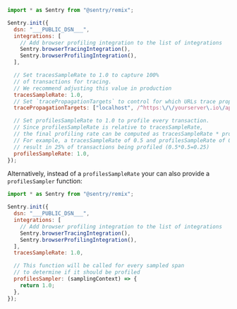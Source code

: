 ```javascript {filename:entry.client.tsx}
import * as Sentry from "@sentry/remix";

Sentry.init({
  dsn: "___PUBLIC_DSN___",
  integrations: [
    // Add browser profiling integration to the list of integrations
    Sentry.browserTracingIntegration(),
    Sentry.browserProfilingIntegration(),
  ],

  // Set tracesSampleRate to 1.0 to capture 100%
  // of transactions for tracing.
  // We recommend adjusting this value in production
  tracesSampleRate: 1.0,
  // Set `tracePropagationTargets` to control for which URLs trace propagation should be enabled
  tracePropagationTargets: ["localhost", /^https:\/\/yourserver\.io\/api/],

  // Set profilesSampleRate to 1.0 to profile every transaction.
  // Since profilesSampleRate is relative to tracesSampleRate,
  // the final profiling rate can be computed as tracesSampleRate * profilesSampleRate
  // For example, a tracesSampleRate of 0.5 and profilesSampleRate of 0.5 would
  // result in 25% of transactions being profiled (0.5*0.5=0.25)
  profilesSampleRate: 1.0,
});
```

Alternatively, instead of a `profilesSampleRate` your can also provide a `profilesSampler` function:

```javascript {filename:entry.client.tsx}
import * as Sentry from "@sentry/remix";

Sentry.init({
  dsn: "___PUBLIC_DSN___",
  integrations: [
    // Add browser profiling integration to the list of integrations
    Sentry.browserTracingIntegration(),
    Sentry.browserProfilingIntegration(),
  ],
  tracesSampleRate: 1.0,

  // This function will be called for every sampled span
  // to determine if it should be profiled
  profilesSampler: (samplingContext) => {
    return 1.0;
  },
});
```
